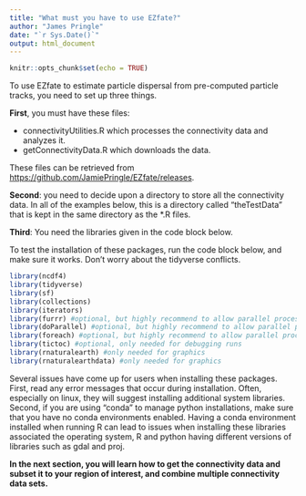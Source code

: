 ```yaml
---
title: "What must you have to use EZfate?"
author: "James Pringle"
date: "`r Sys.Date()`"
output: html_document
---
```


```r
knitr::opts_chunk$set(echo = TRUE)
```

To use EZfate to estimate particle dispersal from pre-computed particle tracks, you need to set up three things.

**First**, you must have these files:

-   connectivityUtilities.R which processes the connectivity data and analyzes it.
-   getConnectivityData.R which downloads the data.

These files can be retrieved from <https://github.com/JamiePringle/EZfate/releases>.

**Second**: you need to decide upon a directory to store all the connectivity data. In all of the examples below, this is a directory called "theTestData" that is kept in the same directory as the \*.R files.

**Third**: You need the libraries given in the code block below.

To test the installation of these packages, run the code block below, and make sure it works. Don't worry about the tidyverse conflicts.

```r
library(ncdf4)
library(tidyverse)
library(sf)
library(collections)
library(iterators)
library(furrr) #optional, but highly recommend to allow parallel processing
library(doParallel) #optional, but highly recommend to allow parallel processing
library(foreach) #optional, but highly recommend to allow parallel processing
library(tictoc) #optional, only needed for debugging runs
library(rnaturalearth) #only needed for graphics 
library(rnaturalearthdata) #only needed for graphics

```

Several issues have come up for users when installing these packages. First, read any error messages that occur during installation. Often, especially on linux, they will suggest installing additional system libraries. Second, if you are using "conda" to manage python installations, make sure that you have no conda environments enabled. Having a conda environment installed when running R can lead to issues when installing these libraries associated the operating system, R and python having different versions of libraries such as gdal and proj.

**In the next section, you will learn how to get the connectivity data and subset it to your region of interest, and combine multiple connectivity data sets.**
